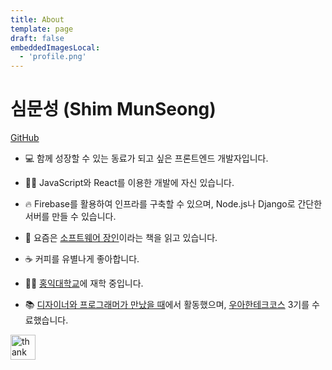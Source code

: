```yaml
---
title: About
template: page
draft: false
embeddedImagesLocal:
  - 'profile.png'
---
```



<GatsbyImage alt="심문성" image={getImage(props.localImages[0])} className="mb-8" />

# 심문성 (Shim MunSeong)

[GitHub](https://github.com/Puterism)

- 💻 함께 성장할 수 있는 동료가 되고 싶은 프론트엔드 개발자입니다.

- 👨‍💻 JavaScript와 React를 이용한 개발에 자신 있습니다.

- 🔥 Firebase를 활용하여 인프라를 구축할 수 있으며, Node.js나 Django로 간단한 서버를 만들 수 있습니다.

- 🤔 요즘은 [소프트웨어 장인](https://www.aladin.co.kr/shop/wproduct.aspx?ItemId=66925855)이라는 책을 읽고 있습니다.

- ☕ 커피를 유별나게 좋아합니다.

- 👨‍🎓 [홍익대학교](http://www.hongik.ac.kr)에 재학 중입니다.

- 📚 [디자이너와 프로그래머가 만났을 때](https://www.depromeet.com)에서 활동했으며, [우아한테크코스](https://woowacourse.github.io) 3기를 수료했습니다.

<a href="https://thankyou-for.com/creator/puterism" target="_blank">
  <img
    height="40"
    style={{ border: '0px', height: '40px' }}
    src="https://de56jrhz7aye2.cloudfront.net/banner/black.svg"
    alt="thank you for button"
  />
</a>
